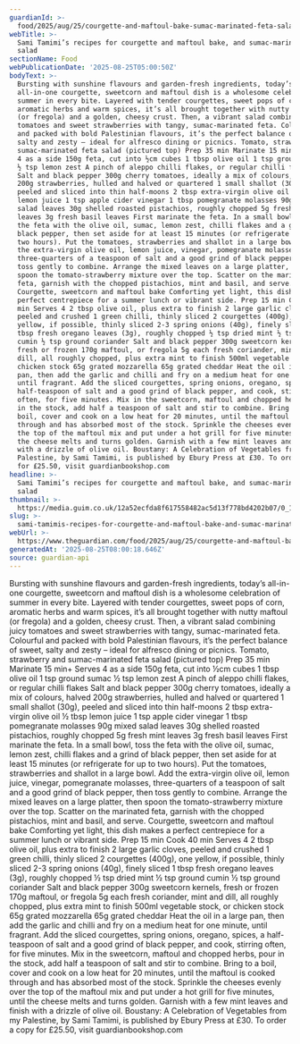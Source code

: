 ```yaml
---
guardianId: >-
  food/2025/aug/25/courgette-and-maftoul-bake-sumac-marinated-feta-salad-recipes-sami-tamimi
webTitle: >-
  Sami Tamimi’s recipes for courgette and maftoul bake, and sumac-marinated feta
  salad
sectionName: Food
webPublicationDate: '2025-08-25T05:00:50Z'
bodyText: >-
  Bursting with sunshine flavours and garden-fresh ingredients, today’s
  all-in-one courgette, sweetcorn and maftoul dish is a wholesome celebration of
  summer in every bite. Layered with tender courgettes, sweet pops of corn,
  aromatic herbs and warm spices, it’s all brought together with nutty maftoul
  (or fregola) and a golden, cheesy crust. Then, a vibrant salad combining juicy
  tomatoes and sweet strawberries with tangy, sumac-marinated feta. Colourful
  and packed with bold Palestinian flavours, it’s the perfect balance of sweet,
  salty and zesty – ideal for alfresco dining or picnics. Tomato, strawberry and
  sumac-marinated feta salad (pictured top) Prep 35 min Marinate 15 min+ Serves
  4 as a side 150g feta, cut into ½cm cubes 1 tbsp olive oil 1 tsp ground sumac
  ½ tsp lemon zest A pinch of aleppo chilli flakes, or regular chilli flakes
  Salt and black pepper 300g cherry tomatoes, ideally a mix of colours, halved
  200g strawberries, hulled and halved or quartered 1 small shallot (30g),
  peeled and sliced into thin half-moons 2 tbsp extra-virgin olive oil ½ tbsp
  lemon juice 1 tsp apple cider vinegar 1 tbsp pomegranate molasses 90g mixed
  salad leaves 30g shelled roasted pistachios, roughly chopped 5g fresh mint
  leaves 3g fresh basil leaves First marinate the feta. In a small bowl, toss
  the feta with the olive oil, sumac, lemon zest, chilli flakes and a grind of
  black pepper, then set aside for at least 15 minutes (or refrigerate for up to
  two hours). Put the tomatoes, strawberries and shallot in a large bowl. Add
  the extra-virgin olive oil, lemon juice, vinegar, pomegranate molasses,
  three-quarters of a teaspoon of salt and a good grind of black pepper, then
  toss gently to combine. Arrange the mixed leaves on a large platter, then
  spoon the tomato-strawberry mixture over the top. Scatter on the marinated
  feta, garnish with the chopped pistachios, mint and basil, and serve.
  Courgette, sweetcorn and maftoul bake Comforting yet light, this dish makes a
  perfect centrepiece for a summer lunch or vibrant side. Prep 15 min Cook 40
  min Serves 4 2 tbsp olive oil, plus extra to finish 2 large garlic cloves,
  peeled and crushed 1 green chilli, thinly sliced 2 courgettes (400g), one
  yellow, if possible, thinly sliced 2-3 spring onions (40g), finely sliced 1
  tbsp fresh oregano leaves (3g), roughly chopped ½ tsp dried mint ½ tsp ground
  cumin ½ tsp ground coriander Salt and black pepper 300g sweetcorn kernels,
  fresh or frozen 170g maftoul, or fregola 5g each fresh coriander, mint and
  dill, all roughly chopped, plus extra mint to finish 500ml vegetable stock, or
  chicken stock 65g grated mozzarella 65g grated cheddar Heat the oil in a large
  pan, then add the garlic and chilli and fry on a medium heat for one minute,
  until fragrant. Add the sliced courgettes, spring onions, oregano, spices, a
  half-teaspoon of salt and a good grind of black pepper, and cook, stirring
  often, for five minutes. Mix in the sweetcorn, maftoul and chopped herbs, pour
  in the stock, add half a teaspoon of salt and stir to combine. Bring to a
  boil, cover and cook on a low heat for 20 minutes, until the maftoul is cooked
  through and has absorbed most of the stock. Sprinkle the cheeses evenly over
  the top of the maftoul mix and put under a hot grill for five minutes, until
  the cheese melts and turns golden. Garnish with a few mint leaves and finish
  with a drizzle of olive oil. Boustany: A Celebration of Vegetables from my
  Palestine, by Sami Tamimi, is published by Ebury Press at £30. To order a copy
  for £25.50, visit guardianbookshop.com
headline: >-
  Sami Tamimi’s recipes for courgette and maftoul bake, and sumac-marinated feta
  salad
thumbnail: >-
  https://media.guim.co.uk/12a52ecfda8f617558482ac5d13f778bd4202b07/0_1149_2559_2047/500.jpg
slug: >-
  sami-tamimis-recipes-for-courgette-and-maftoul-bake-and-sumac-marinated-feta-salad
webUrl: >-
  https://www.theguardian.com/food/2025/aug/25/courgette-and-maftoul-bake-sumac-marinated-feta-salad-recipes-sami-tamimi
generatedAt: '2025-08-25T08:00:18.646Z'
source: guardian-api
---
```

Bursting with sunshine flavours and garden-fresh ingredients, today’s all-in-one courgette, sweetcorn and maftoul dish is a wholesome celebration of summer in every bite. Layered with tender courgettes, sweet pops of corn, aromatic herbs and warm spices, it’s all brought together with nutty maftoul (or fregola) and a golden, cheesy crust. Then, a vibrant salad combining juicy tomatoes and sweet strawberries with tangy, sumac-marinated feta. Colourful and packed with bold Palestinian flavours, it’s the perfect balance of sweet, salty and zesty – ideal for alfresco dining or picnics. Tomato, strawberry and sumac-marinated feta salad (pictured top) Prep 35 min Marinate 15 min+ Serves 4 as a side 150g feta, cut into ½cm cubes 1 tbsp olive oil 1 tsp ground sumac ½ tsp lemon zest A pinch of aleppo chilli flakes, or regular chilli flakes Salt and black pepper 300g cherry tomatoes, ideally a mix of colours, halved 200g strawberries, hulled and halved or quartered 1 small shallot (30g), peeled and sliced into thin half-moons 2 tbsp extra-virgin olive oil ½ tbsp lemon juice 1 tsp apple cider vinegar 1 tbsp pomegranate molasses 90g mixed salad leaves 30g shelled roasted pistachios, roughly chopped 5g fresh mint leaves 3g fresh basil leaves First marinate the feta. In a small bowl, toss the feta with the olive oil, sumac, lemon zest, chilli flakes and a grind of black pepper, then set aside for at least 15 minutes (or refrigerate for up to two hours). Put the tomatoes, strawberries and shallot in a large bowl. Add the extra-virgin olive oil, lemon juice, vinegar, pomegranate molasses, three-quarters of a teaspoon of salt and a good grind of black pepper, then toss gently to combine. Arrange the mixed leaves on a large platter, then spoon the tomato-strawberry mixture over the top. Scatter on the marinated feta, garnish with the chopped pistachios, mint and basil, and serve. Courgette, sweetcorn and maftoul bake Comforting yet light, this dish makes a perfect centrepiece for a summer lunch or vibrant side. Prep 15 min Cook 40 min Serves 4 2 tbsp olive oil, plus extra to finish 2 large garlic cloves, peeled and crushed 1 green chilli, thinly sliced 2 courgettes (400g), one yellow, if possible, thinly sliced 2-3 spring onions (40g), finely sliced 1 tbsp fresh oregano leaves (3g), roughly chopped ½ tsp dried mint ½ tsp ground cumin ½ tsp ground coriander Salt and black pepper 300g sweetcorn kernels, fresh or frozen 170g maftoul, or fregola 5g each fresh coriander, mint and dill, all roughly chopped, plus extra mint to finish 500ml vegetable stock, or chicken stock 65g grated mozzarella 65g grated cheddar Heat the oil in a large pan, then add the garlic and chilli and fry on a medium heat for one minute, until fragrant. Add the sliced courgettes, spring onions, oregano, spices, a half-teaspoon of salt and a good grind of black pepper, and cook, stirring often, for five minutes. Mix in the sweetcorn, maftoul and chopped herbs, pour in the stock, add half a teaspoon of salt and stir to combine. Bring to a boil, cover and cook on a low heat for 20 minutes, until the maftoul is cooked through and has absorbed most of the stock. Sprinkle the cheeses evenly over the top of the maftoul mix and put under a hot grill for five minutes, until the cheese melts and turns golden. Garnish with a few mint leaves and finish with a drizzle of olive oil. Boustany: A Celebration of Vegetables from my Palestine, by Sami Tamimi, is published by Ebury Press at £30. To order a copy for £25.50, visit guardianbookshop.com
